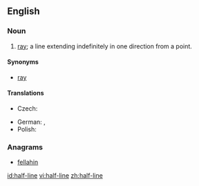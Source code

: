 ==English==
{{wikipedia|Line (mathematics)}}
===Noun===
{{en-noun}}

# {{geometry}} [[ray]]; a line extending indefinitely in one direction from a point.

====Synonyms====
* [[ray]]

====Translations====
{{trans-top|ray}}
* Czech: {{t-|cs|polopřímka|f}}
{{trans-mid}}
* German: {{t|de|Strahl|m}}, {{t|de|Halbgerade|f}}
* Polish: {{t-|pl|półprosta|f}}
{{trans-bottom}}

===Anagrams===
* [[fellahin#English|fellahin]]

[[id:half-line]]
[[vi:half-line]]
[[zh:half-line]]